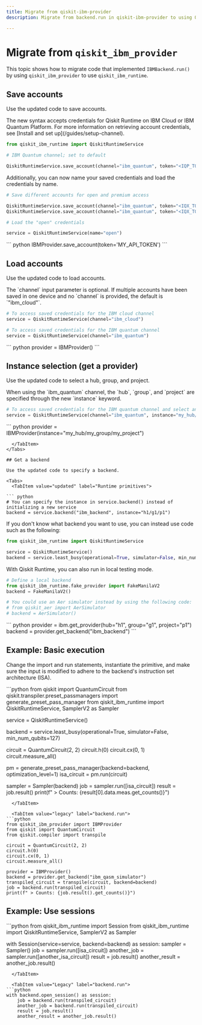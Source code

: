 ```yaml
---
title: Migrate from qiskit-ibm-provider
description: Migrate from backend.run in qiskit-ibm-provider to using Qiskit Runtime primitives

---
```


# Migrate from `qiskit_ibm_provider`

This topic shows how to migrate code that implemented `IBMBackend.run()`
by using `qiskit_ibm_provider` to use `qiskit_ibm_runtime`.

## Save accounts

Use the updated code to save accounts.

<Tabs>
  <TabItem value="updated" label="Runtime primitives">
The new syntax accepts credentials for
Qiskit Runtime on IBM Cloud or IBM Quantum Platform. For more
information on retrieving account credentials, see [Install and set up](/guides/setup-channel).

``` python
from qiskit_ibm_runtime import QiskitRuntimeService

# IBM Quantum channel; set to default

QiskitRuntimeService.save_account(channel="ibm_quantum", token="<IQP_TOKEN>", overwrite=True, default=true)
```

Additionally, you can now name your saved credentials and load the credentials by name.


``` python
# Save different accounts for open and premium access

QiskitRuntimeService.save_account(channel="ibm_quantum", token="<IQX_TOKEN>", instance="h1/g1/p1", name="premium")
QiskitRuntimeService.save_account(channel="ibm_quantum", token="<IQX_TOKEN>", instance="h2/g2/p2", name="open")

# Load the "open" credentials

service = QiskitRuntimeService(name="open")
```
  </TabItem>

  <TabItem value="legacy" label="backend.run">
``` python
IBMProvider.save_account(token='MY_API_TOKEN')
```
  </TabItem>
</Tabs>


## Load accounts

Use the updated code to load accounts.

<Tabs>
  <TabItem value="updated" label="Runtime primitives">
The `channel` input parameter is
optional. If multiple accounts have been saved in one device and no
`channel` is provided, the default is `"ibm_cloud"`.

``` python
# To access saved credentials for the IBM cloud channel
service = QiskitRuntimeService(channel="ibm_cloud")

# To access saved credentials for the IBM quantum channel
service = QiskitRuntimeService(channel="ibm_quantum")
```
  </TabItem>

  <TabItem value="legacy" label="backend.run">
``` python
provider = IBMProvider()
```
  </TabItem>
</Tabs>


## Instance selection (get a provider)

Use the updated code to select a hub, group, and project.

<Tabs>
  <TabItem value="updated" label="Runtime primitives">
When using the `ibm_quantum` channel,
the `hub`, `group`, and `project` are specified through the new
`instance` keyword.

``` python
# To access saved credentials for the IBM quantum channel and select an instance
service = QiskitRuntimeService(channel="ibm_quantum", instance="my_hub/my_group/my_project")
```
  </TabItem>

  <TabItem value="legacy" label="backend.run">
``` python
provider = IBMProvider(instance="my_hub/my_group/my_project")

```
  </TabItem>
</Tabs>

## Get a backend

Use the updated code to specify a backend.

<Tabs>
  <TabItem value="updated" label="Runtime primitives">

``` python
# You can specify the instance in service.backend() instead of initializing a new service
backend = service.backend("ibm_backend", instance="h1/g1/p1")
```
If you don't know what backend you want to use, you can instead use code such as the following:

```python
from qiskit_ibm_runtime import QiskitRuntimeService

service = QiskitRuntimeService()
backend = service.least_busy(operational=True, simulator=False, min_num_qubits=<num_qubits>)
```

With Qiskit Runtime, you can also run in local testing mode.

```python
# Define a local backend
from qiskit_ibm_runtime.fake_provider import FakeManilaV2
backend = FakeManilaV2()

# You could use an Aer simulator instead by using the following code:
# from qiskit_aer import AerSimulator
# backend = AerSimulator()
```
  </TabItem>

  <TabItem value="legacy" label="backend.run">
``` python
provider = ibm.get_provider(hub="h1", group="g1", project="p1")
backend = provider.get_backend("ibm_backend")
```
  </TabItem>
</Tabs>


## Example: Basic execution

Change the import and run statements, instantiate the primitive, and make sure the input is modified to adhere to the backend's instruction set architecture (ISA).

<Tabs>
  <TabItem value="updated" label="Qiskit Runtime">
```python
from qiskit import QuantumCircuit
from qiskit.transpiler.preset_passmanagers import generate_preset_pass_manager
from qiskit_ibm_runtime import QiskitRuntimeService, SamplerV2 as Sampler

service = QiskitRuntimeService()

backend = service.least_busy(operational=True, simulator=False, min_num_qubits=127)

circuit = QuantumCircuit(2, 2)
circuit.h(0)
circuit.cx(0, 1)
circuit.measure_all()

pm = generate_preset_pass_manager(backend=backend, optimization_level=1)
isa_circuit = pm.run(circuit)

sampler = Sampler(backend)
job = sampler.run([isa_circuit])
result = job.result()
print(f" > Counts: {result[0].data.meas.get_counts()}")
```
  </TabItem>

  <TabItem value="legacy" label="backend.run">
```python
from qiskit_ibm_provider import IBMProvider
from qiskit import QuantumCircuit
from qiskit.compiler import transpile

circuit = QuantumCircuit(2, 2)
circuit.h(0)
circuit.cx(0, 1)
circuit.measure_all()

provider = IBMProvider()
backend = provider.get_backend("ibm_qasm_simulator")
transpiled_circuit = transpile(circuit, backend=backend)
job = backend.run(transpiled_circuit)
print(f" > Counts: {job.result().get_counts()}")
```
  </TabItem>

</Tabs>


## Example: Use sessions

<Tabs>
  <TabItem value="Updated" label="Runtime primitives">
```python
from qiskit_ibm_runtime import Session
from qiskit_ibm_runtime import QiskitRuntimeService, SamplerV2 as Sampler

with Session(service=service, backend=backend) as session:
    sampler = Sampler()
    job = sampler.run([isa_circuit])
    another_job = sampler.run([another_isa_circuit])
    result = job.result()
    another_result = another_job.result()
```
  </TabItem>

  <TabItem value="Legacy" label="backend.run">
```python
with backend.open_session() as session:
    job = backend.run(transpiled_circuit)
    another_job = backend.run(transpiled_circuit)
    result = job.result()
    another_result = another_job.result()
```
  </TabItem>
</Tabs>